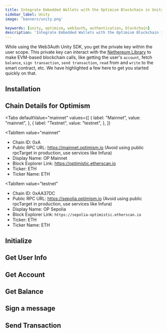 ```yaml
---
title: Integrate Embedded Wallets with the Optimism Blockchain in Unity
sidebar_label: Unity
image: 'banners/unity.png'

keywords: [unity, optimism, web3auth, authentication, blockchain]
description: 'Integrate Embedded Wallets with the Optimism Blockchain in Unity | Embedded Wallets'
---
```



<SEO
  title="Integrate Embedded Wallets with the Optimism Blockchain in Unity"
  description="Integrate Embedded Wallets with the Optimism Blockchain in Unity | Embedded Wallets"
  image="https://web3auth.io/docs/banners/optimism.png"
  slug="/embedded-wallets/connect-blockchain/evm/optimism/unity"
/>

While using the Web3Auth Unity SDK, you get the private key within the user scope. This private key can interact with the [Nethereum Library](https://nethereum.com/) to make EVM-based blockchain calls, like getting the user's `account`, fetch `balance`, `sign transaction`, `send transaction`, `read` from and `write` to the smart contract, etc. We have highlighted a few here to get you started quickly on that.

## Installation

<InstallationSnippet />

## Chain Details for Optimism

<Tabs
 defaultValue="mainnet"
  values={[
    { label: "Mainnet", value: "mainnet", },
    { label: "Testnet", value: "testnet", },
  ]}
>
<TabItem
  value="mainnet"
>

- Chain ID: 0xA
- Public RPC URL: https://mainnet.optimism.io (Avoid using public rpcTarget in production, use services like Infura)
- Display Name: OP Mainnet
- Block Explorer Link: https://optimistic.etherscan.io
- Ticker: ETH
- Ticker Name: ETH

</TabItem>

<TabItem
  value="testnet"
>

- Chain ID: 0xAA37DC
- Public RPC URL: https://sepolia.optimism.io (Avoid using public rpcTarget in production, use services like Infura)
- Display Name: OP Sepolia
- Block Explorer Link: `https://sepolia-optimistic.etherscan.io`
- Ticker: ETH
- Ticker Name: ETH

</TabItem>
</Tabs>

## Initialize

<InitialisationSnippet />

## Get User Info

<UserInfoSnippet />

## Get Account

<GetAccountSnippet />

## Get Balance

<GetBalanceSnippet />

## Sign a message

<SignMessageSnippet />

## Send Transaction

<SendTransactionSnippet />
